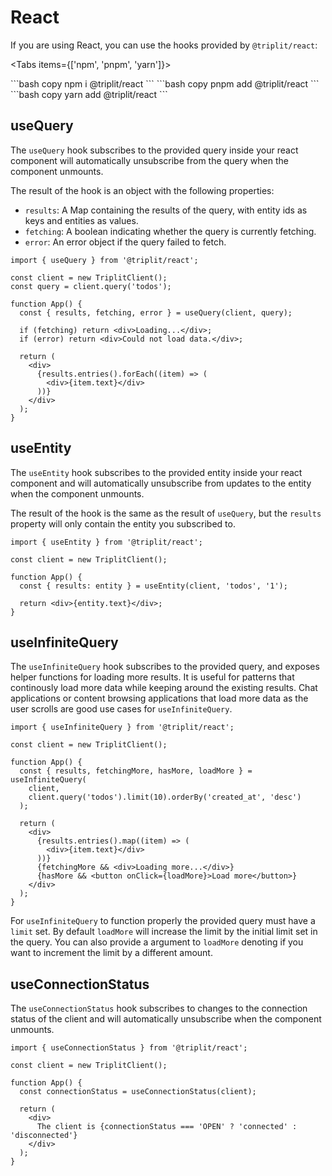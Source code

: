 
# React

If you are using React, you can use the hooks provided by `@triplit/react`:

<Tabs items={['npm', 'pnpm', 'yarn']}>

  <Tab>
    ```bash copy
    npm i @triplit/react
    ```
  </Tab>
    <Tab>
    ```bash copy
    pnpm add @triplit/react
    ```
  </Tab>
  <Tab>
    ```bash copy
    yarn add @triplit/react
    ```
  </Tab>
</Tabs>

## useQuery

The `useQuery` hook subscribes to the provided query inside your react component will automatically unsubscribe from the query when the component unmounts.

The result of the hook is an object with the following properties:

- `results`: A Map containing the results of the query, with entity ids as keys and entities as values.
- `fetching`: A boolean indicating whether the query is currently fetching.
- `error`: An error object if the query failed to fetch.

```tsx filename="app.tsx"
import { useQuery } from '@triplit/react';

const client = new TriplitClient();
const query = client.query('todos');

function App() {
  const { results, fetching, error } = useQuery(client, query);

  if (fetching) return <div>Loading...</div>;
  if (error) return <div>Could not load data.</div>;

  return (
    <div>
      {results.entries().forEach((item) => (
        <div>{item.text}</div>
      ))}
    </div>
  );
}
```

## useEntity

The `useEntity` hook subscribes to the provided entity inside your react component and will automatically unsubscribe from updates to the entity when the component unmounts.

The result of the hook is the same as the result of `useQuery`, but the `results` property will only contain the entity you subscribed to.

```tsx copy filename="app.tsx"
import { useEntity } from '@triplit/react';

const client = new TriplitClient();

function App() {
  const { results: entity } = useEntity(client, 'todos', '1');

  return <div>{entity.text}</div>;
}
```

## useInfiniteQuery

The `useInfiniteQuery` hook subscribes to the provided query, and exposes helper functions for loading more results. It is useful for patterns that continously load more data while keeping around the existing results. Chat applications or content browsing applications that load more data as the user scrolls are good use cases for `useInfiniteQuery`.

```tsx copy filename="app.tsx"
import { useInfiniteQuery } from '@triplit/react';

const client = new TriplitClient();

function App() {
  const { results, fetchingMore, hasMore, loadMore } = useInfiniteQuery(
    client,
    client.query('todos').limit(10).orderBy('created_at', 'desc')
  );

  return (
    <div>
      {results.entries().map((item) => (
        <div>{item.text}</div>
      ))}
      {fetchingMore && <div>Loading more...</div>}
      {hasMore && <button onClick={loadMore}>Load more</button>}
    </div>
  );
}
```

For `useInfiniteQuery` to function properly the provided query must have a `limit` set. By default `loadMore` will increase the limit by the initial limit set in the query. You can also provide a argument to `loadMore` denoting if you want to increment the limit by a different amount.

## useConnectionStatus

The `useConnectionStatus` hook subscribes to changes to the connection status of the client and will automatically unsubscribe when the component unmounts.

```tsx copy filename="app.tsx"
import { useConnectionStatus } from '@triplit/react';

const client = new TriplitClient();

function App() {
  const connectionStatus = useConnectionStatus(client);

  return (
    <div>
      The client is {connectionStatus === 'OPEN' ? 'connected' : 'disconnected'}
    </div>
  );
}
```
